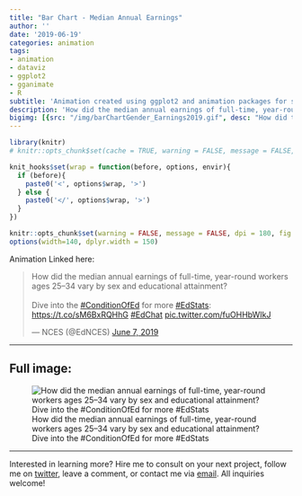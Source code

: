 ```yaml
---
title: "Bar Chart - Median Annual Earnings"
author: ''
date: '2019-06-19'
categories: animation
tags:
- animation
- dataviz
- ggplot2
- gganimate
- R
subtitle: 'Animation created using ggplot2 and animation packages for social media distribution'
description: 'How did the median annual earnings of full-time, year-round workers ages 25–34 vary by sex and educational attainment? Dive into the #ConditionOfEd for more #EdStats'
bigimg: [{src: "/img/barChartGender_Earnings2019.gif", desc: "How did the median annual earnings of full-time, year-round workers ages 25–34 vary by sex and educational attainment? Dive into the #ConditionOfEd for more #EdStats"}]
---
```


```r
library(knitr)
# knitr::opts_chunk$set(cache = TRUE, warning = FALSE, message = FALSE, dpi = 180, out.extra='class = "img-responsive"')

```

```r
knit_hooks$set(wrap = function(before, options, envir){
  if (before){
    paste0('<', options$wrap, '>')
  } else {
    paste0('</', options$wrap, '>')
  }
})

knitr::opts_chunk$set(warning = FALSE, message = FALSE, dpi = 180, fig.height = 5, fig.width = 7, fig.align = "center")
options(width=140, dplyr.width = 150)
```

Animation Linked here:

<blockquote class="twitter-tweet"><p lang="en" dir="ltr">How did the median annual earnings of full-time, year-round workers ages 25–34 vary by sex and educational attainment?<br><br>Dive into the <a href="https://twitter.com/hashtag/ConditionOfEd?src=hash&amp;ref_src=twsrc%5Etfw">#ConditionOfEd</a> for more <a href="https://twitter.com/hashtag/EdStats?src=hash&amp;ref_src=twsrc%5Etfw">#EdStats</a>: <a href="https://t.co/sM6BxRQHhG">https://t.co/sM6BxRQHhG</a> <a href="https://twitter.com/hashtag/EdChat?src=hash&amp;ref_src=twsrc%5Etfw">#EdChat</a> <a href="https://t.co/fuOHHbWIkJ">pic.twitter.com/fuOHHbWIkJ</a></p>&mdash; NCES (@EdNCES) <a href="https://twitter.com/EdNCES/status/1137034256193118210?ref_src=twsrc%5Etfw">June 7, 2019</a></blockquote> <script async src="https://platform.twitter.com/widgets.js" charset="utf-8"></script>

 ***
  
## Full image:
  
![How did the median annual earnings of full-time, year-round workers ages 25–34 vary by sex and educational attainment? Dive into the #ConditionOfEd for more #EdStats](/img/barChartGender_Earnings2019.gif)

 ***
 
Interested in learning more? Hire me to consult on your next project, follow me on [twitter](https://twitter.com/mikeleeco), leave a comment, or contact me via [email](mailto:mdlee12@gmail.com). All inquiries welcome!
  